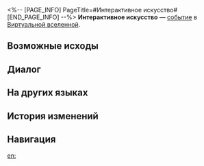 <%-- [PAGE_INFO]
PageTitle=#Интерактивное искусство#
[END_PAGE_INFO] --%>
{{Дополнить}}
{{ВВ Событие Инфобокс
|id                 = 10601
|Название           = 
|Изображение        = Событие ВВ По умолчанию.png
|Испытание_в_вв     = Неизвестно
|Испытание_в_рое    = Неизвестно
|Испытание_в_зиш    = Неизвестно
|Испытание_в_рв     = 
|Испытание_в_облнеп = 
|Требования         = 
|Пред               = 
|След               = 
|Упоминания         = 
|Порядок            = 064
|Порядок_рв         = 
}}
'''Интерактивное искусство''' — [[Виртуальная вселенная/События|событие]] в [[Виртуальная вселенная|Виртуальной вселенной]].

==Возможные исходы==
{{Возможные исходы
|Выбор_1 = Посмотреть секретную киноленту
|Результат_1 = Получить повторные броски: 5.
|Путь_1   = Эрудиция
|Режимы_1  = зиш

|Выбор_2 = Посмотреть секретную киноленту «Мгновение»
|Результат_2 = Усилить случайных благословений Охоты: 3.
|Путь_2   = Охота
|Режимы_2  = рой

|Выбор_3 = Посмотреть секретную киноленту «Жизнь»
|Результат_3 = Получить 2 шт. благословений Изобилия 2★.
|Путь_3   = Изобилие
|Режимы_3  = рой

|Выбор_4 = Мюзиклы
|Результат_4 = Получить благословение Радости 2★.

|Выбор_5 = Боевики
|Результат_5 = Получить благословение Охоты 2★.

|Выбор_6 = Пожалуйста, не убивайте меня
|Результат_6 = Все персонажи восстанавливают 100% НР.
}}

==Диалог==
{{Диалог Начало}}
:{{tx}}
{{Диалог Конец}}

==На других языках==
{{На других языках
|en   = Interactive Arts
|zhs  = 互动艺术
|zht  = 互動藝術
|ja   = {{Rubi|相互性芸術|そうごせいげいじゅつ}}
|ko   = 상호작용의 예술
|es   = Arte interactivo
|fr   = Arts interactifs
|ru   = Интерактивное искусство
|th   = ศิลปะเชิงโต้ตอบ
|vi   = Nghệ Thuật Tương Tác
|de   = Interaktive Kunst
|id   = Seni Interaktif
|pt   = Artes Interativas
}}

==История изменений==
{{История изменений|3.5}}

==Навигация==
{{События ВВ Навбокс}}

[[en:]]